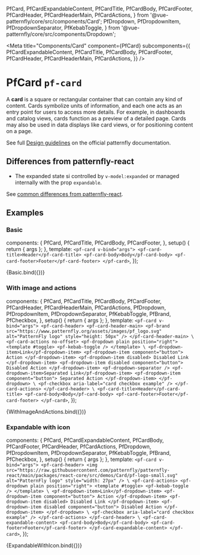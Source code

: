 
  PfCard,
  PfCardExpandableContent,
  PfCardTitle,
  PfCardBody,
  PfCardFooter,
  PfCardHeader,
  PfCardHeaderMain,
  PfCardActions,
} from '@vue-patternfly/core/src/components/Card';
  PfDropdown,
  PfDropdownItem,
  PfDropdownSeparator,
  PfKebabToggle,
} from '@vue-patternfly/core/src/components/Dropdown';


<Meta title="Components/Card" component={PfCard} subcomponents={{
    PfCardExpandableContent,
    PfCardTitle,
    PfCardBody,
    PfCardFooter,
    PfCardHeader,
    PfCardHeaderMain,
    PfCardActions,
  }} />

# PfCard `pf-card`

A **card** is a square or rectangular container that can contain any kind of content. Cards symbolize units of information, and each one acts as an entry point for users to access more details. For example, in dashboards and catalog views, cards function as a preview of a detailed page. Cards may also be used in data displays like card views, or for positioning content on a page.

See full [Design guidelines](https://www.patternfly.org/v4/components/card/design-guidelines) on the official patternfly documentation.

## Differences from patternfly-react
- The expanded state si controlled by `v-model:expanded` or managed internally with the prop `expandable`.

See [common differences from patternfly-react](/story/intro--page#common-differences-from-patternfly-react).

## Examples

### Basic

  components: {
    PfCard,
    PfCardTitle,
    PfCardBody,
    PfCardFooter,
  },
  setup() {
    return { args };
  },
  template: `
    <pf-card v-bind="args">
      <pf-card-title>Header</pf-card-title>
      <pf-card-body>Body</pf-card-body>
      <pf-card-footer>Footer</pf-card-footer>
    </pf-card>
  `,
});

<Canvas>
  <Story name="Basic">
    {Basic.bind({})}
  </Story>
</Canvas>

<ArgsTable story="Basic" />

### With image and actions

  components: {
    PfCard,
    PfCardTitle,
    PfCardBody,
    PfCardFooter,
    PfCardHeader,
    PfCardHeaderMain,
    PfCardActions,
    PfDropdown,
    PfDropdownItem,
    PfDropdownSeparator,
    PfKebabToggle,
    PfBrand,
    PfCheckbox,
  },
  setup() {
    return { args };
  },
  template: `
    <pf-card v-bind="args">
      <pf-card-header>
        <pf-card-header-main>
          <pf-brand src="https://www.patternfly.org/assets/images/pf_logo.svg" alt="PatternFly logo" style="height: 50px" />
        </pf-card-header-main>
\
        <pf-card-actions no-offset>
          <pf-dropdown plain position="right">
            <template #toggle>
              <pf-kebab-toggle />
            </template>
\
            <pf-dropdown-item>Link</pf-dropdown-item>
            <pf-dropdown-item component="button">
              Action
            </pf-dropdown-item>
            <pf-dropdown-item disabled>
              Disabled Link
            </pf-dropdown-item>
            <pf-dropdown-item disabled component="button">
              Disabled Action
            </pf-dropdown-item>
            <pf-dropdown-separator />
            <pf-dropdown-item>Separated Link</pf-dropdown-item>
            <pf-dropdown-item component="button">
              Separated Action
            </pf-dropdown-item>
          </pf-dropdown>
\
          <pf-checkbox aria-label="card checkbox example" />
        </pf-card-actions>
      </pf-card-header>
\
      <pf-card-title>Header</pf-card-title>
      <pf-card-body>Body</pf-card-body>
      <pf-card-footer>Footer</pf-card-footer>
    </pf-card>
  `,
});

<Canvas>
  <Story name="WithImageAndActions">
    {WithImageAndActions.bind({})}
  </Story>
</Canvas>

### Expandable with icon

  components: {
    PfCard,
    PfCardExpandableContent,
    PfCardBody,
    PfCardFooter,
    PfCardHeader,
    PfCardActions,
    PfDropdown,
    PfDropdownItem,
    PfDropdownSeparator,
    PfKebabToggle,
    PfBrand,
    PfCheckbox,
  },
  setup() {
    return { args };
  },
  template: `
    <pf-card v-bind="args">
      <pf-card-header>
        <img src="https://raw.githubusercontent.com/patternfly/patternfly-react/main/packages/react-core/src/demos/Card/pf-logo-small.svg" alt="PatternFly logo" style="width: 27px" />
\
        <pf-card-actions>
          <pf-dropdown plain position="right">
            <template #toggle>
              <pf-kebab-toggle />
            </template>
\
            <pf-dropdown-item>Link</pf-dropdown-item>
            <pf-dropdown-item component="button">
              Action
            </pf-dropdown-item>
            <pf-dropdown-item disabled>
              Disabled Link
            </pf-dropdown-item>
            <pf-dropdown-item disabled component="button">
              Disabled Action
            </pf-dropdown-item>
          </pf-dropdown>
\
          <pf-checkbox aria-label="card checkbox example" />
        </pf-card-actions>
      </pf-card-header>
\
      <pf-card-expandable-content>
        <pf-card-body>Body</pf-card-body>
        <pf-card-footer>Footer</pf-card-footer>
      </pf-card-expandable-content>
    </pf-card>
  `,
});

<Canvas>
  <Story name="ExpandableWithIcon" args={{expandable: true}}>
    {ExpandableWithIcon.bind({})}
  </Story>
</Canvas>
